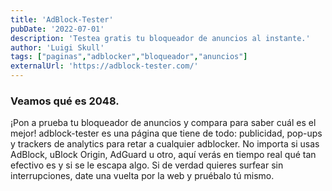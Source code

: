 ```yaml
---
title: 'AdBlock-Tester'
pubDate: '2022-07-01'
description: 'Testea gratis tu bloqueador de anuncios al instante.'
author: 'Luigi Skull'
tags: ["paginas","adblocker","bloqueador","anuncios"]
externalUrl: 'https://adblock-tester.com/' 
---
```



### Veamos qué es 2048.


¡Pon a prueba tu bloqueador de anuncios y compara para saber cuál es el mejor! adblock-tester es una página que tiene de todo: publicidad, pop-ups y trackers de analytics para retar a cualquier adblocker. No importa si usas AdBlock, uBlock Origin, AdGuard u otro, aquí verás en tiempo real qué tan efectivo es y si se le escapa algo. Si de verdad quieres surfear sin interrupciones, date una vuelta por la web y pruébalo tú mismo.




